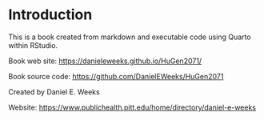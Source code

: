 # Introduction

This is a book created from markdown and executable code using Quarto within RStudio.

Book web site: <https://danieleweeks.github.io/HuGen2071/>

Book source code: <https://github.com/DanielEWeeks/HuGen2071>

Created by Daniel E. Weeks

Website: <https://www.publichealth.pitt.edu/home/directory/daniel-e-weeks>

